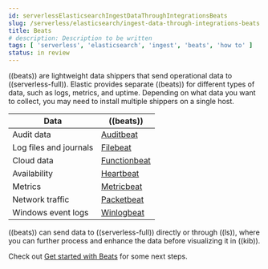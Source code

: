 ```yaml
---
id: serverlessElasticsearchIngestDataThroughIntegrationsBeats
slug: /serverless/elasticsearch/ingest-data-through-integrations-beats
title: Beats
# description: Description to be written
tags: [ 'serverless', 'elasticsearch', 'ingest', 'beats', 'how to' ]
status: in review
---
```



<InReview />

((beats)) are lightweight data shippers that send operational data to ((serverless-full)). 
Elastic provides separate ((beats)) for different types of data, such as logs, metrics, and uptime. 
Depending on what data you want to collect, you may need to install multiple shippers on a single host.

| Data | ((beats))|
|---|---|
| Audit data | [Auditbeat](https://www.elastic.co/products/beats/auditbeat) |
| Log files and journals | [Filebeat](https://www.elastic.co/products/beats/filebeat)|
| Cloud data | [Functionbeat](https://www.elastic.co/products/beats/functionbeat)|
| Availability | [Heartbeat](https://www.elastic.co/products/beats/heartbeat)|
| Metrics | [Metricbeat](https://www.elastic.co/products/beats/metricbeat)|
| Network traffic | [Packetbeat](https://www.elastic.co/products/beats/packetbeat)|
| Windows event logs | [Winlogbeat](https://www.elastic.co/products/beats/winlogbeat)|

((beats)) can send data to ((serverless-full)) directly or through ((ls)), where you
can further process and enhance the data before visualizing it in ((kib)).

Check out [Get started with Beats](((beats-ref))/getting-started.html) for some next steps.

